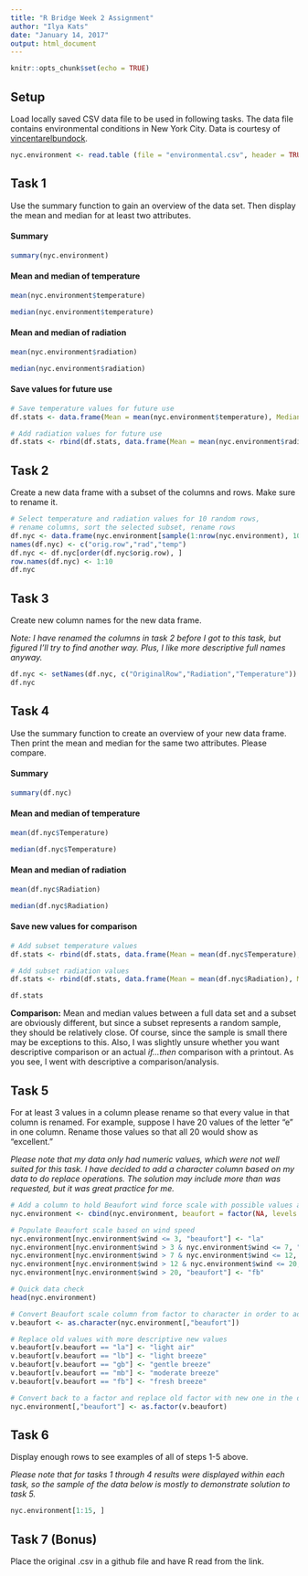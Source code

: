 ```yaml
---
title: "R Bridge Week 2 Assignment"
author: "Ilya Kats"
date: "January 14, 2017"
output: html_document
---
```


```r
knitr::opts_chunk$set(echo = TRUE)
```

## Setup

Load locally saved CSV data file to be used in following tasks. The data file contains environmental conditions in New York City. Data is courtesy of [vincentarelbundock](http://vincentarelbundock.github.io/Rdatasets/).

```r
nyc.environment <- read.table (file = "environmental.csv", header = TRUE, sep = ",")
```

## Task 1

Use the summary function to gain an overview of the data set. Then display the mean and median for at least two attributes.

#### Summary
```r
summary(nyc.environment)
```

#### Mean and median of temperature
```r
mean(nyc.environment$temperature)

median(nyc.environment$temperature)
```

#### Mean and median of radiation
```r
mean(nyc.environment$radiation)

median(nyc.environment$radiation)
```

#### Save values for future use
```r
# Save temperature values for future use
df.stats <- data.frame(Mean = mean(nyc.environment$temperature), Median = median(nyc.environment$temperature), row.names = "FullSet-Temp")

# Add radiation values for future use 
df.stats <- rbind(df.stats, data.frame(Mean = mean(nyc.environment$radiation), Median = median(nyc.environment$radiation), row.names = "FullSet-Rad"))
```

## Task 2

Create a new data frame with a subset of the columns and rows. Make sure to rename it.

```r
# Select temperature and radiation values for 10 random rows, 
# rename columns, sort the selected subset, rename rows 
df.nyc <- data.frame(nyc.environment[sample(1:nrow(nyc.environment), 10), c(1, 3:4)])
names(df.nyc) <- c("orig.row","rad","temp")
df.nyc <- df.nyc[order(df.nyc$orig.row), ]
row.names(df.nyc) <- 1:10
df.nyc
```

## Task 3

Create new column names for the new data frame.

_Note: I have renamed the columns in task 2 before I got to this task, but figured I'll try to find another way. Plus, I like more descriptive full names anyway._

```r
df.nyc <- setNames(df.nyc, c("OriginalRow","Radiation","Temperature"))
df.nyc
```

## Task 4

Use the summary function to create an overview of your new data frame. Then print the mean and median for the same two attributes. Please compare.

#### Summary
```r
summary(df.nyc)
```

#### Mean and median of temperature
```r
mean(df.nyc$Temperature)

median(df.nyc$Temperature)
```

#### Mean and median of radiation
```r
mean(df.nyc$Radiation)

median(df.nyc$Radiation)
```

#### Save new values for comparison
```r
# Add subset temperature values
df.stats <- rbind(df.stats, data.frame(Mean = mean(df.nyc$Temperature), Median = median(df.nyc$Temperature), row.names = "SubSet-Temp"))

# Add subset radiation values 
df.stats <- rbind(df.stats, data.frame(Mean = mean(df.nyc$Radiation), Median = median(df.nyc$Radiation), row.names = "SubSet-Rad"))

df.stats
```

__Comparison:__ Mean and median values between a full data set and a subset are obviously different, but since a subset represents a random sample, they should be relatively close. Of course, since the sample is small there may be exceptions to this. Also, I was slightly unsure whether you want descriptive comparison or an actual _if...then_ comparison with a printout. As you see, I went with descriptive a comparison/analysis.

## Task 5

For at least 3 values in a column please rename so that every value in that column is renamed. For example, suppose I have 20 values of the letter "e" in one column. Rename those values so that all 20 would show as "excellent."

_Please note that my data only had numeric values, which were not well suited for this task. I have decided to add a character column based on my data to do replace operations. The solution may include more than was requested, but it was great practice for me._

```r
# Add a column to hold Beaufort wind force scale with possible values applicable to the data set
nyc.environment <- cbind(nyc.environment, beaufort = factor(NA, levels = c("la", "lb", "gb", "mb", "fb")))

# Populate Beaufort scale based on wind speed
nyc.environment[nyc.environment$wind <= 3, "beaufort"] <- "la"
nyc.environment[nyc.environment$wind > 3 & nyc.environment$wind <= 7, "beaufort"] <- "lb"
nyc.environment[nyc.environment$wind > 7 & nyc.environment$wind <= 12, "beaufort"] <- "gb"
nyc.environment[nyc.environment$wind > 12 & nyc.environment$wind <= 20, "beaufort"] <- "mb"
nyc.environment[nyc.environment$wind > 20, "beaufort"] <- "fb"

# Quick data check
head(nyc.environment)

# Convert Beaufort scale column from factor to character in order to add new values previously not included
v.beaufort <- as.character(nyc.environment[,"beaufort"])

# Replace old values with more descriptive new values
v.beaufort[v.beaufort == "la"] <- "light air"
v.beaufort[v.beaufort == "lb"] <- "light breeze"
v.beaufort[v.beaufort == "gb"] <- "gentle breeze"
v.beaufort[v.beaufort == "mb"] <- "moderate breeze"
v.beaufort[v.beaufort == "fb"] <- "fresh breeze"

# Convert back to a factor and replace old factor with new one in the data set
nyc.environment[,"beaufort"] <- as.factor(v.beaufort)
```

## Task 6

Display enough rows to see examples of all of steps 1-5 above.

_Please note that for tasks 1 through 4 results were displayed within each task, so the sample of the data below is mostly to demonstrate solution to task 5._ 

```r
nyc.environment[1:15, ]
```

## Task 7 (Bonus)

Place the original .csv in a github file and have R read from the link.